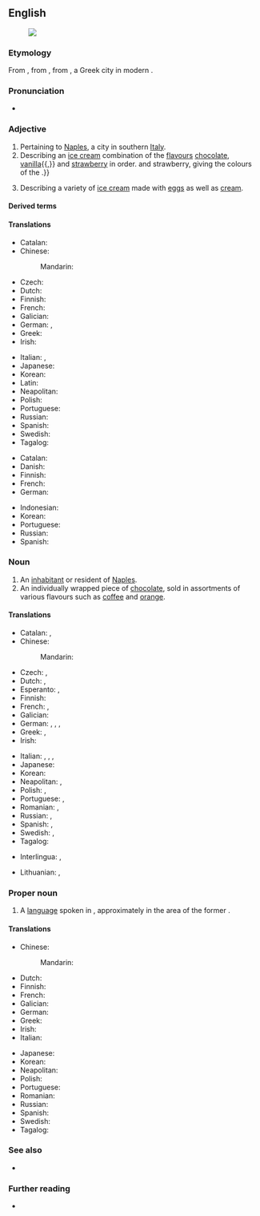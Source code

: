 {{also|neapolitan}}
==English==
[[Image:Neapolitan ice cream UK.JPG|thumb|right|{{w|Neapolitan ice cream}}]]

===Etymology===
From {{bor|en|la|neāpolītānus}}, from {{m|la|Neāpolis}}, from {{der|en|grc|Νεάπολις|lit=new city}}, a Greek city in modern {{l|en|Naples}}.

===Pronunciation===
* {{IPA|en|/ˌniːəˈpɒlɪtən/}}

===Adjective===
{{en-adj|-}}

# Pertaining to [[Naples]], a city in southern [[Italy]].
# Describing an [[ice cream]] combination of the [[flavour]]s [[chocolate]], [[vanilla]]{{,}} and [[strawberry]] in order. {{qf|Until the mid-20th century the flavours were [[pistachio]], vanilla{{,}} and strawberry, giving the colours of the {{w|Italian flag}}.}}
#: {{syn|en|[[harlequin ice cream|harlequin]]}}
# {{lb|en|dated}} Describing a variety of [[ice cream]] made with [[egg]]s as well as [[cream]]. <!--Webster 1913-->

====Derived terms====
{{der3|en|
|Neapolitan chord
|Neapolitan ice cream
|Neapolitan mastiff
|Neapolitan pizza
|Neapolitan sauce
|Neapolitan wafer
}}

====Translations====
{{trans-top|pertaining to Naples}}
* Catalan: {{t+|ca|napolità}}
* Chinese:
*: Mandarin: {{t|cmn|[[那不勒斯]][[的]]|tr=Nàbùlèsī de}}
* Czech: {{t|cs|neapolský}}
* Dutch: {{t+|nl|Napolitaans}}
* Finnish: {{t+|fi|napolilainen}}
* French: {{t+|fr|napolitain}}
* Galician: {{t+|gl|napolitano}}
* German: {{t+|de|Neapolitaner}}, {{t+|de|neapolitanisch}}
* Greek: {{t+|el|ναπολιτάνικος}}
* Irish: {{t|ga|Napóileach}}
{{trans-mid}}
* Italian: {{t+|it|napoletano}}, {{t+|it|partenopeo}}
* Japanese: {{t|ja|[[ナポリ]][[の]]|tr=Napori no}}
* Korean: {{t|ko|^[[나폴리]][[-의]]}}
* Latin: {{t|la|neāpolītānus}}
* Neapolitan: {{t|nap|napulitano}}
* Polish: {{t+|pl|neapolitański}}
* Portuguese: {{t+|pt|napolitano}}
* Russian: {{t+|ru|неаполита́нский}}
* Spanish: {{t+|es|napolitano}}
* Swedish: {{t|sv|neapolitansk}}
* Tagalog: {{t|tl|Napolitano}}
{{trans-bottom}}

{{trans-top|ice cream}}
* Catalan: {{t|ca|gelat napolità|m}}
* Danish: {{t|da|regnbueis|c|lit=rainbow ice cream}}
* Finnish: {{t+|fi|trio|alt=trio-}}
* French: {{t|fr|tranche napolitaine|f}}
* German: {{t|de|Fürst-Pückler-Eis|n|lit=prince Pückler's ice cream}}
{{trans-mid}}
* Indonesian: {{t|id|es krim neapolitan}}
* Korean: {{t|ko|^나폴리 아이스크림}}
* Portuguese: {{t|pt|sorvete napolitano|m}}
* Russian: {{t|ru|неаполита́нское моро́женое|n}}
* Spanish: {{t|es|helado napolitano|m}}
{{trans-bottom}}

===Noun===
{{en-noun}}

# An [[inhabitant]] or resident of [[Naples]].
# An individually wrapped piece of [[chocolate]], sold in assortments of various flavours such as [[coffee]] and [[orange]]. <!--formerly Terry's trademark, now generic, e.g. Tesco-->

====Translations====
{{trans-top|inhabitant or resident of Naples}}
* Catalan: {{t+|ca|napolità|m}}, {{t+|ca|napolitana|f}}
* Chinese:
*: Mandarin: {{t|cmn|那不勒斯人|tr=Nàbùlèsī rén}}
* Czech: {{t|cs|Neapolitán|m}}, {{t|cs|Neapolitánec|m}}
* Dutch: {{t+|nl|Napolitaan|m}}, {{t+|nl|Napolitaanse|f}}
* Esperanto: {{t|eo|napolano}} {{qualifier|man or woman}}, {{t|eo|napolanino}} {{qualifier|woman}}
* Finnish: {{t+|fi|napolilainen}}
* French: {{t+|fr|Napolitain|m}}, {{t+|fr|Napolitaine|f}}
* Galician: {{t+|gl|napolitano}}
* German: {{t+|de|Neapolitaner|m}}, {{t+|de|Neapolitanerin|f}}, {{t+|de|Neapeler|m}}, {{t+|de|Neapelerin|f}}
* Greek: {{t|el|Ναπολιτάνος|m}}, {{t|el|Ναπολιτάνη|f}}
* Irish: {{t|ga|Napóileach|m}}
{{trans-mid}}
* Italian: {{t+|it|napoletano|m}}, {{t+|it|napoletana|f}}, {{t+|it|partenopeo|m}}, {{t|it|partenopea|f}}
* Japanese: {{t|ja|ナポリ人|tr=Napori-jin}}
* Korean: {{t|ko|^나폴리인}}
* Neapolitan: {{t|nap|napulitano|m}}, {{t|nap|napulitana|f}}
* Polish: {{t+|pl|neapolitańczyk|m}}, {{t+|pl|neapolitanka|f}}
* Portuguese: {{t+|pt|napolitano|m}}, {{t|pt|napolitana|f}}
* Romanian: {{t+|ro|napolitan|m}}, {{t+|ro|napolitană|f}}
* Russian: {{t+|ru|неаполита́нец|m}}, {{t+|ru|неаполита́нка|f}}
* Spanish: {{t+|es|napolitano|m}}, {{t+|es|napolitana|f}}
* Swedish: {{t+|sv|neapolitan|c}} {{qualifier|man or woman}}, {{t+|sv|neapolitanska|c}} {{qualifier|woman}}
* Tagalog: {{t|tl|Napolitano}}
{{trans-bottom}}

{{checktrans-top}}
* Interlingua: {{t-check|ia|neapolitano|m}}, {{t-check|ia|neapolitana|f}}
{{trans-mid}}
* Lithuanian: {{t-check|lt|neapolietis|m}}, {{t-check|lt|neapolietė|f}}
{{trans-bottom}}

===Proper noun===
{{en-proper noun|-}}

# A [[language]] spoken in {{w|South Italy}}, approximately in the area of the former {{w|Kingdom of Naples}}.

====Translations====
{{trans-top|language of Naples, Italy}}
* Chinese:
*: Mandarin: {{t|cmn|那不勒斯語|tr=Nàbùlèsī yǔ|sc=Hani}}
* Dutch: {{t+|nl|Napolitaans|n}}
* Finnish: {{t+|fi|napoli}}
* French: {{t+|fr|napolitain|m}}
* Galician: {{t+|gl|napolitano}}
* German: {{t+|de|Neapolitanisch|n}}
* Greek: {{t+|el|ναπολιτάνικα|n-p}}
* Irish: {{t|ga|Iodáilis Napóileach|f}}
* Italian: {{t+|it|napoletano|m}}
{{trans-mid}}
* Japanese: {{t+|ja|ナポリ語|tr=Napori-go}}
* Korean: {{t|ko|^나폴리어}}
* Neapolitan: {{t|nap|napulitano|n}}
* Polish: {{t+|pl|neapolitański|m}}
* Portuguese: {{t+|pt|napolitano|m}}
* Romanian: {{t+|ro|napolitană|f}}
* Russian: {{t+|ru|неаполита́нский|m}}
* Spanish: {{t+|es|napolitano|m}}
* Swedish: {{t+|sv|neapolitanska|c}}
* Tagalog: {{t|tl|Napolitano}}
{{trans-bottom}}

===See also===
* {{langcat|nap}}

===Further reading===
* {{ethnologue|code=nap}}

{{topics|en|Campania|Demonyms|Ice cream|Languages}}